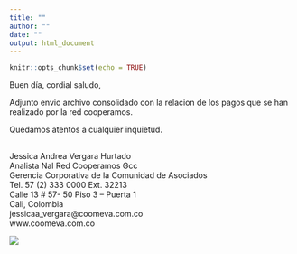 ---
title: ""
author: ""
date: ""
output: html_document
---

```{r setup, include=FALSE}
knitr::opts_chunk$set(echo = TRUE)
```

Buen día, cordial saludo,

Adjunto envio archivo consolidado con la relacion de los pagos que se han realizado por la red cooperamos.

Quedamos atentos a cualquier inquietud.

##

## 


<div style="text-align: left">Jessica Andrea Vergara Hurtado<div/>
<div style="text-align: left">Analista Nal Red Cooperamos Gcc<div/>
<div style="text-align: left">Gerencia Corporativa de la Comunidad de Asociados<div/>
<div style="text-align: left">Tel. 57 (2) 333 0000 Ext. 32213<div/>
<div style="text-align: left">Calle 13 # 57- 50 Piso 3 – Puerta 1<div/>
<div style="text-align: left">Cali, Colombia<div/>
<div style="text-align: left">jessicaa_vergara@coomeva.com.co<div/>
<div style="text-align: left">www.coomeva.com.co<div/>

![](C:/Users/yrhu0672/Desktop/R/Informe - Red Cooperamos - 2022/Imagenes/imagen_correo.png){width=width height=height}
